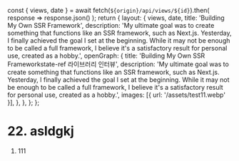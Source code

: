   const { views, date } = await fetch(`${origin}/api/views/${id}`).then(
    response => response.json()
  );
  return {
    layout: {
      views,
      date,
      title: 'Building My Own SSR Framework',
      description:
				'My ultimate goal was to create something that functions like an SSR framework, such as Next.js. Yesterday, I finally achieved the goal I set at the beginning. While it may not be enough to be called a full framework, I believe it\'s a satisfactory result for personal use, created as a hobby.',
      openGraph: {
        title: 'Building My Own SSR Frameworkstate-ref 라이브러리 인터뷰',
        description:
					'My ultimate goal was to create something that functions like an SSR framework, such as Next.js. Yesterday, I finally achieved the goal I set at the beginning. While it may not be enough to be called a full framework, I believe it\'s a satisfactory result for personal use, created as a hobby.',
        images: [{ url: '/assets/test11.webp' }],
      },
    },
  };
};

# 22. asldgkj

1. 111
